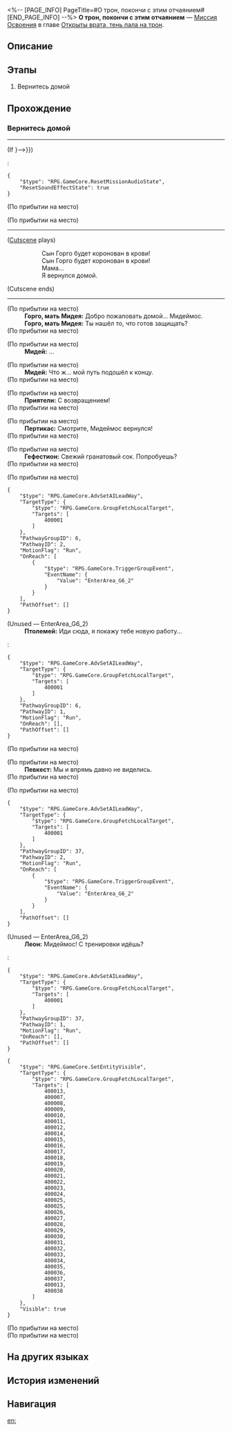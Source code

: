 <%-- [PAGE_INFO]
PageTitle=#О трон, покончи с этим отчаянием#
[END_PAGE_INFO] --%>
{{Дополнить|Диалоги.}}
{{Миссия Инфобокс
|id              = 1040212
|Название        = 
|Изображение     = Миссия О трон, покончи с этим отчаянием.png
|Тип             = Миссия Освоения
|Событие         = 
|Глава           = Открыты врата, тень пала на трон
|Условия         = 
|Персонажи       = Гефестион; Горго, мать Мидея; Леон; Мидей; Певкест; Первопроходец; Пертикас; Приятели; Птолемей
|СтартЛокация    = [[Амфореус]] — [[Дорога домой]]
|Мир             = Амфореус
|Предыдущая      = 
|Следующая       = 
|Награды         = Опыт Освоения*600; Звёздный нефрит*80; Путеводитель путешественника*5; Очищенный эфир*5; Небесная амброзия*240; Кредиты*80 000
}}
'''О трон, покончи с этим отчаянием''' — [[Миссия Освоения]] в главе [[Открыты врата, тень пала на трон]].

==Описание==
{{Описание|<!--официальное описание из Перекрёстка судеб-->}}

==Этапы==
# Вернитесь домой

==Прохождение==
{{Дополнить}}

===Вернитесь домой===
{{Описание миссии|тип=Миссия Освоения|локация=Дорога домой|Я - бессмертный Мидеймос, последний принц, новоявленный бог раздора... Ныне я ступаю на путь возвращения, обагрённый кровью.}}
{{Диалог Начало}}
----
:{{tx}}
;(If {{cx}}{{subst:void|<!--{"$type":"RPG.GameCore.ByCompareFloorCustomFloatV2","Name":{"Value":"FCV_DayOrNight"},"CompareValue":{"IsDynamic":false,"FixedValue":{"Value":1}}}-->}})
:<pre>{
	"$type": "RPG.GameCore.ResetMissionAudioState",
	"ResetSoundEffectState": true
}</pre>
;(По прибытии на место)

;(По прибытии на место)
----
;([[#Gallery|Cutscene]] plays)
::Сын Горго будет коронован в крови!
::Сын Горго будет коронован в крови!
::Мама...
::Я вернулся домой.
;(Cutscene ends)
----

;(По прибытии на место)
:'''Горго, мать Мидея:''' Добро пожаловать домой... Мидеймос.
:'''Горго, мать Мидея:''' Ты нашёл то, что готов защищать?
;(По прибытии на место)

;(По прибытии на место)
:<!--2-second delay-->
:'''Мидей:''' ...

;(По прибытии на место)
:'''Мидей:''' Что ж... мой путь подошёл к концу.
;(По прибытии на место)

;(По прибытии на место)
:'''Приятели:''' С возвращением!
;(По прибытии на место)

;(По прибытии на место)
:'''Пертикас:''' Смотрите, Мидеймос вернулся!
;(По прибытии на место)

;(По прибытии на место)
:'''Гефестион:''' Свежий гранатовый сок. Попробуешь?
;(По прибытии на место)

;(По прибытии на место)
<pre>{
	"$type": "RPG.GameCore.AdvSetAILeadWay",
	"TargetType": {
		"$type": "RPG.GameCore.GroupFetchLocalTarget",
		"Targets": [
			400001
		]
	},
	"PathwayGroupID": 6,
	"PathwayID": 2,
	"MotionFlag": "Run",
	"OnReach": [
		{
			"$type": "RPG.GameCore.TriggerGroupEvent",
			"EventName": {
				"Value": "EnterArea_G6_2"
			}
		}
	],
	"PathOffset": []
}</pre>
;(Unused &mdash; EnterArea_G6_2)
:'''Птолемей:''' Иди сюда, я покажу тебе новую работу...
:<pre>{
	"$type": "RPG.GameCore.AdvSetAILeadWay",
	"TargetType": {
		"$type": "RPG.GameCore.GroupFetchLocalTarget",
		"Targets": [
			400001
		]
	},
	"PathwayGroupID": 6,
	"PathwayID": 1,
	"MotionFlag": "Run",
	"OnReach": [],
	"PathOffset": []
}</pre>
;(По прибытии на место)

;(По прибытии на место)
:'''Певкест:''' Мы и впрямь давно не виделись.
;(По прибытии на место)

;(По прибытии на место)
<pre>{
	"$type": "RPG.GameCore.AdvSetAILeadWay",
	"TargetType": {
		"$type": "RPG.GameCore.GroupFetchLocalTarget",
		"Targets": [
			400001
		]
	},
	"PathwayGroupID": 37,
	"PathwayID": 2,
	"MotionFlag": "Run",
	"OnReach": [
		{
			"$type": "RPG.GameCore.TriggerGroupEvent",
			"EventName": {
				"Value": "EnterArea_G6_2"
			}
		}
	],
	"PathOffset": []
}</pre>
;(Unused &mdash; EnterArea_G6_2)
:'''Леон:''' Мидеймос! С тренировки идёшь?
:<pre>{
	"$type": "RPG.GameCore.AdvSetAILeadWay",
	"TargetType": {
		"$type": "RPG.GameCore.GroupFetchLocalTarget",
		"Targets": [
			400001
		]
	},
	"PathwayGroupID": 37,
	"PathwayID": 1,
	"MotionFlag": "Run",
	"OnReach": [],
	"PathOffset": []
}</pre>
<pre>{
	"$type": "RPG.GameCore.SetEntityVisible",
	"TargetType": {
		"$type": "RPG.GameCore.GroupFetchLocalTarget",
		"Targets": [
			400013,
			400007,
			400008,
			400009,
			400010,
			400011,
			400012,
			400014,
			400015,
			400016,
			400017,
			400018,
			400019,
			400020,
			400021,
			400022,
			400023,
			400024,
			400025,
			400025,
			400026,
			400027,
			400028,
			400029,
			400030,
			400031,
			400032,
			400033,
			400034,
			400035,
			400036,
			400037,
			400013,
			400038
		]
	},
	"Visible": true
}</pre>
;(По прибытии на место)
;(По прибытии на место)
{{Диалог Конец}}

==На других языках==
{{На других языках
|en   = Throne, End Those Long Years Forlorn
|zhs  = 王座啊，终了那数载索寞
|zht  = 王座啊，終了那數載索寞
|ja   = 玉座よ、長年の孤独を終わらせよう
|ko   = 왕좌여, 그 수년에 걸친 적막은 끝이 났나니
|es   = Trono, tras tantos años de soledad
|fr   = Trône esseulé
|ru   = О трон, покончи с этим отчаянием
|th   = บัลลังก์เอ๋ย จงยุติความโดดเดี่ยวอันเนิ่นนาน
|vi   = Hỡi Ngai Vàng, Những Năm Tháng Cô Đơn Đã Qua
|de   = O Thron, beende die jahrelange Verzweiflung
|id   = Takhta, Berakhir Sudah Tahun-Tahun Kesepian Itu
|pt   = Trono, Encerre Aqueles Longos Anos Perdidos
}}

==История изменений==
{{История изменений|3.5}}

==Навигация==
{{Миссия Освоения Навбокс|Глава }}

[[en:]]
